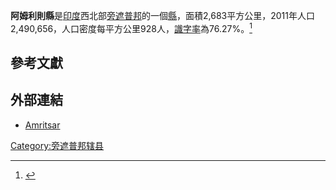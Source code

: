 {{Infobox settlement
| name                    = 阿姆利則縣
| native_name             = ਅੰਮ੍ਰਿਤਸਰ ਜ਼ਿਲ੍ਹਾ
| native_name_lang        = pa
| other_name              = 
| settlement_type         = 縣
| image_alt               = 
| image_caption           = 
| nickname                = 
| image_skyline           =
| image_map               = Amritsar in Punjab (India).svg
| map_alt                 = 
| map_caption             = 阿姆利則縣（紅色）在印度旁遮普邦的位置
| latd                    = 31
| latm                    = 35
| lats                    = 
| latNS                   = N
| longd                   = 74
| longm                   = 59
| longs                   = 
| longEW                  = E
| coordinates_display     = inline,title
| subdivision_type        = 國家
| subdivision_name        = 印度
| subdivision_type1       = 邦
| subdivision_name1       = [[旁遮普邦|旁遮普邦]]
| established_title       = 建立
| established_date        = 
| founder                 = 
| named_for = 
| seat_type               = 行政中心
| seat                    = [[阿姆利则|阿姆利则]]
| leader_title1           = 
| leader_name1            = 
| government_type         = 
| governing_body          = 
| unit_pref               = Metric
| area_footnotes          = 
| area_rank               = 
| area_total_km2          = 2683 
| elevation_footnotes     = 
| elevation_m             = 
| population_total        = 2,490,656
| population_as_of        = 2011年
| population_rank         = 
| population_density_km2  = 928
| population_demonym      = 
| population_footnotes    = 
| postal_code_type        = 
| postal_code             = 
| registration_plate      = 
| blank1_name_sec1        = 識字率
| blank1_info_sec1        = 76.27%
| website                 = {{URL|http://amritsar.nic.in}}
| footnotes               = 
}}

'''阿姆利則縣'''是[[印度|印度]]西北部[[旁遮普邦|旁遮普邦]]的一個[[縣|縣]]，面積2,683平方公里，2011年人口2,490,656，人口密度每平方公里928人，[[識字率|識字率]]為76.27%。<ref>{{Cite web |url=http://www.census2011.co.in/census/district/602-amritsar.html |title=Amritsar District : Census 2011 data |accessdate=2015-02-13 |archive-date=2016-11-11 |archive-url=https://web.archive.org/web/20161111012442/http://www.census2011.co.in/census/district/602-amritsar.html |dead-url=no }}</ref>

==參考文獻==
{{Reflist}}

==外部連結==
*[http://amritsar.nic.in/html/about_district.htm Amritsar] {{Wayback|url=http://amritsar.nic.in/html/about_district.htm |date=20060312144007 }}

{{旁遮普邦行政区划小作品}}
[[Category:旁遮普邦辖县|Category:旁遮普邦辖县]]